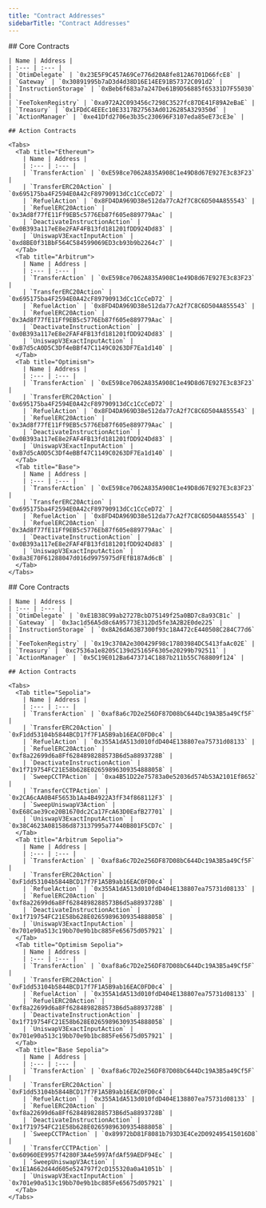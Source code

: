 ```yaml
---
title: "Contract Addresses"
sidebarTitle: "Contract Addresses"
---
```

<Tabs>
  <Tab title="Mainnet">
    ## Core Contracts
    
    | Name | Address |
    | :--- | :--- |
    | `OtimDelegate` | `0x23E5F9C457A69Ce776d20A8fe812A6701D66fcE8` |
    | `Gateway` | `0x30891995b7aD3d4d38D16E14EE91B57372C091d2` |
    | `InstructionStorage` | `0xBeb6f683a7a247De61B9D56885f65331D7F55030` |
    | `FeeTokenRegistry` | `0xa972A2C093456c7298C3527fc87DE41F89A2eBaE` |
    | `Treasury` | `0x1FDdC4EEEc10E3317B27563Ad0126285A329350d` |
    | `ActionManager` | `0xe41Dfd2706e3b35c230696F3107eda85eE73cE3e` |

    ## Action Contracts

    <Tabs>
      <Tab title="Ethereum">
        | Name | Address |
        | :--- | :--- |
        | `TransferAction` | `0xE598ce7062A835A908C1e49D8d67E927E3c83F23` |
        | `TransferERC20Action` | `0x695175ba4F2594E0A42cF89790913dCc1CcCeD72` |
        | `RefuelAction` | `0x8FD4DA969D38e512da77cA2f7C8C6D504A855543` |
        | `RefuelERC20Action` | `0x3Ad8f77fE11Ff9EB5c5776Eb87f605e889779Aac` |
        | `DeactivateInstructionAction` | `0x0B393a117eE8e2FAF4FB13fd181201fDD924Dd83` |
        | `UniswapV3ExactInputAction` | `0xd8BE0f31BbF564C584599069ED3cb93b9b2264c7` |
      </Tab>
      <Tab title="Arbitrum">
        | Name | Address |
        | :--- | :--- |
        | `TransferAction` | `0xE598ce7062A835A908C1e49D8d67E927E3c83F23` |
        | `TransferERC20Action` | `0x695175ba4F2594E0A42cF89790913dCc1CcCeD72` |
        | `RefuelAction` | `0x8FD4DA969D38e512da77cA2f7C8C6D504A855543` |
        | `RefuelERC20Action` | `0x3Ad8f77fE11Ff9EB5c5776Eb87f605e889779Aac` |
        | `DeactivateInstructionAction` | `0x0B393a117eE8e2FAF4FB13fd181201fDD924Dd83` |
        | `UniswapV3ExactInputAction` | `0xB7d5cA0D5C3Df4eBBf47C1149C0263DF7Ea1d140` |
      </Tab>
      <Tab title="Optimism">
        | Name | Address |
        | :--- | :--- |
        | `TransferAction` | `0xE598ce7062A835A908C1e49D8d67E927E3c83F23` |
        | `TransferERC20Action` | `0x695175ba4F2594E0A42cF89790913dCc1CcCeD72` |
        | `RefuelAction` | `0x8FD4DA969D38e512da77cA2f7C8C6D504A855543` |
        | `RefuelERC20Action` | `0x3Ad8f77fE11Ff9EB5c5776Eb87f605e889779Aac` |
        | `DeactivateInstructionAction` | `0x0B393a117eE8e2FAF4FB13fd181201fDD924Dd83` |
        | `UniswapV3ExactInputAction` | `0xB7d5cA0D5C3Df4eBBf47C1149C0263DF7Ea1d140` |
      </Tab>
      <Tab title="Base">
        | Name | Address |
        | :--- | :--- |
        | `TransferAction` | `0xE598ce7062A835A908C1e49D8d67E927E3c83F23` |
        | `TransferERC20Action` | `0x695175ba4F2594E0A42cF89790913dCc1CcCeD72` |
        | `RefuelAction` | `0x8FD4DA969D38e512da77cA2f7C8C6D504A855543` |
        | `RefuelERC20Action` | `0x3Ad8f77fE11Ff9EB5c5776Eb87f605e889779Aac` |
        | `DeactivateInstructionAction` | `0x0B393a117eE8e2FAF4FB13fd181201fDD924Dd83` |
        | `UniswapV3ExactInputAction` | `0x8a3E70F61288047d016d9975975dFEfB187Ad6cB` |
      </Tab>
    </Tabs>
    
  </Tab>
  <Tab title="Testnet">
    ## Core Contracts
    
    | Name | Address |
    | :--- | :--- |
    | `OtimDelegate` | `0xE1B38C99ab2727BcbD75149f25a0BD7c8a93CB1c` |
    | `Gateway` | `0x3ac1d56A5d8c6A95773E312Dd5fe3A2B2E0de225` |
    | `InstructionStorage` | `0x8A26dA63B7300f93c18A472cE440508C284C77d6` |
    | `FeeTokenRegistry` | `0x19c370A2e300429F98c17803984DC5413faAc02E` |
    | `Treasury` | `0xc7536a1e8205C139d25165F6305e20299b792511` |
    | `ActionManager` | `0x5C19E012Ba6473714C1887b211b55C768809f124` |

    ## Action Contracts

    <Tabs>
      <Tab title="Sepolia">
        | Name | Address |
        | :--- | :--- |
        | `TransferAction` | `0xaf8a6c7D2e256DF87D08bC644Dc19A3B5a49Cf5F` |
        | `TransferERC20Action` | `0xF1dd53104b5844BCD17f7F1A5B9ab16EAC0FD0c4` |
        | `RefuelAction` | `0x355A1dA513d010fdD404E138807ea75731d08133` |
        | `RefuelERC20Action` | `0xf8a22699d6a8Ff6284898288573B6d5a8893728B` |
        | `DeactivateInstructionAction` | `0x1f719754FC21E58b628E02659896309354888058` |
        | `SweepCCTPAction` | `0xa4B51D22e75783a0e52036d574b53A2101Ef8652` |
        | `TransferCCTPAction` | `0x2CA6cAA0B4F5653b1Aa4B4922A3fF34f868112F3` |
        | `SweepUniswapV3Action` | `0xE68Cae39ce20B1670dc2Ca17FcA63D0EafB27701` |
        | `UniswapV3ExactInputAction` | `0x38C4623A081586d873137995a77440B801F5CD7c` |
      </Tab>
      <Tab title="Arbitrum Sepolia">
        | Name | Address |
        | :--- | :--- |
        | `TransferAction` | `0xaf8a6c7D2e256DF87D08bC644Dc19A3B5a49Cf5F` |
        | `TransferERC20Action` | `0xF1dd53104b5844BCD17f7F1A5B9ab16EAC0FD0c4` |
        | `RefuelAction` | `0x355A1dA513d010fdD404E138807ea75731d08133` |
        | `RefuelERC20Action` | `0xf8a22699d6a8Ff6284898288573B6d5a8893728B` |
        | `DeactivateInstructionAction` | `0x1f719754FC21E58b628E02659896309354888058` |
        | `UniswapV3ExactInputAction` | `0x701e90a513c19bb70e9b1bc885Fe65675d057921` |
      </Tab>
      <Tab title="Optimism Sepolia">
        | Name | Address |
        | :--- | :--- |
        | `TransferAction` | `0xaf8a6c7D2e256DF87D08bC644Dc19A3B5a49Cf5F` |
        | `TransferERC20Action` | `0xF1dd53104b5844BCD17f7F1A5B9ab16EAC0FD0c4` |
        | `RefuelAction` | `0x355A1dA513d010fdD404E138807ea75731d08133` |
        | `RefuelERC20Action` | `0xf8a22699d6a8Ff6284898288573B6d5a8893728B` |
        | `DeactivateInstructionAction` | `0x1f719754FC21E58b628E02659896309354888058` |
        | `UniswapV3ExactInputAction` | `0x701e90a513c19bb70e9b1bc885Fe65675d057921` |
      </Tab>
      <Tab title="Base Sepolia">
        | Name | Address |
        | :--- | :--- |
        | `TransferAction` | `0xaf8a6c7D2e256DF87D08bC644Dc19A3B5a49Cf5F` |
        | `TransferERC20Action` | `0xF1dd53104b5844BCD17f7F1A5B9ab16EAC0FD0c4` |
        | `RefuelAction` | `0x355A1dA513d010fdD404E138807ea75731d08133` |
        | `RefuelERC20Action` | `0xf8a22699d6a8Ff6284898288573B6d5a8893728B` |
        | `DeactivateInstructionAction` | `0x1f719754FC21E58b628E02659896309354888058` |
        | `SweepCCTPAction` | `0x89972bD81F8081b793D3E4Ce2D092495415016D8` |
        | `TransferCCTPAction` | `0x60960EE9957f4280F3A4e5997AfdAf59AEDF94Ec` |
        | `SweepUniswapV3Action` | `0x1E1A662d44d605e524797f2cD155320a0a41051b` |
        | `UniswapV3ExactInputAction` | `0x701e90a513c19bb70e9b1bc885Fe65675d057921` |
      </Tab>
    </Tabs>
    
  </Tab>
</Tabs>
